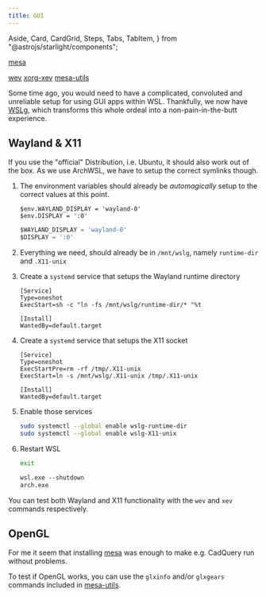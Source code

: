 ```yaml
---
title: GUI
---
```


  Aside,
  Card,
  CardGrid,
  Steps,
  Tabs,
  TabItem,
} from "@astrojs/starlight/components";

<CardGrid>

<Card title="Required" icon="puzzle">

[mesa](https://archlinux.org/packages/extra/x86_64/mesa/)

</Card>

<Card title="Optional" icon="puzzle">

[wev](https://archlinux.org/packages/extra/x86_64/wev/)
[xorg-xev](https://archlinux.org/packages/extra/x86_64/xorg-xev/)
[mesa-utils](https://archlinux.org/packages/extra/x86_64/mesa-utils/)

</Card>

</CardGrid>

Some time ago, you would need to have a complicated, convoluted and unreliable setup
for using GUI apps within WSL.
Thankfully, we now have [WSLg](https://github.com/microsoft/wslg),
which transforms this whole ordeal into a non-pain-in-the-butt experience.

## Wayland & X11

If you use the "official" Distribution, i.e. Ubuntu, it should also work out of the box.
As we use ArchWSL, we have to setup the correct symlinks though.

<Steps>

1.  The environment variables should already be _automagically_ setup to the correct values at this point.

    <Tabs syncKey="shell">

    <TabItem label="Nushell">

    ```nu
    $env.WAYLAND_DISPLAY = 'wayland-0'
    $env.DISPLAY = ':0'
    ```

    </TabItem>

    <TabItem label="Xonsh">

    ```python
    $WAYLAND_DISPLAY = 'wayland-0'
    $DISPLAY = ':0'
    ```

    </TabItem>

    </Tabs>

2.  Everything we need, should already be in `/mnt/wslg`, namely `runtime-dir` and `.X11-unix`

3.  Create a `systemd` service that setups the Wayland runtime directory

    ```systemd title="/etc/systemd/user/wslg-runtime-dir.service" showLineNumbers
    [Service]
    Type=oneshot
    ExecStart=sh -c "ln -fs /mnt/wslg/runtime-dir/* "%t

    [Install]
    WantedBy=default.target
    ```

4.  Create a `systemd` service that setups the X11 socket

    ```systemd title="/etc/systemd/user/wslg-X11-unix.service" showLineNumbers
    [Service]
    Type=oneshot
    ExecStartPre=rm -rf /tmp/.X11-unix
    ExecStart=ln -s /mnt/wslg/.X11-unix /tmp/.X11-unix

    [Install]
    WantedBy=default.target
    ```

5.  Enable those services

    ```sh
    sudo systemctl --global enable wslg-runtime-dir
    sudo systemctl --global enable wslg-X11-unix
    ```

6.  Restart WSL

    ```sh
    exit
    ```

    ```ps
    wsl.exe --shutdown
    arch.exe
    ```

</Steps>

<Aside type="tip">

You can test both Wayland and X11 functionality with the `wev` and `xev` commands respectively.

</Aside>

## OpenGL

For me it seem that installing [mesa](https://archlinux.org/packages/extra/x86_64/mesa/) was enough to make e.g. CadQuery run without problems.

<Aside type="tip">

To test if OpenGL works, you can use the `glxinfo` and/or `glxgears` commands included in [mesa-utils](https://archlinux.org/packages/extra/x86_64/mesa-utils/).

</Aside>
